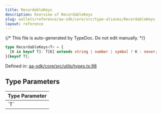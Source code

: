 ```yaml
---
title: RecordableKeys
description: Overview of RecordableKeys
slug: wallets/reference/aa-sdk/core/src/type-aliases/RecordableKeys
layout: reference
---
```


{/* This file is auto-generated by TypeDoc. Do not edit manually. */}

```ts
type RecordableKeys<T> = {
  [K in keyof T]: T[K] extends string | number | symbol ? K : never;
}[keyof T];
```

Defined in: [aa-sdk/core/src/utils/types.ts:98](https://github.com/alchemyplatform/aa-sdk/blob/08ef11b1fc98663df6a97fa93722c7f14b33f1cc/aa-sdk/core/src/utils/types.ts#L98)

## Type Parameters

<table>
  <thead>
    <tr>
      <th align="left">Type Parameter</th>
    </tr>
  </thead>

  <tbody>
    <tr>
      <td>
        `T`
      </td>
    </tr>
  </tbody>
</table>
